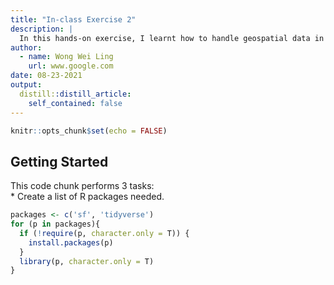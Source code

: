```yaml
---
title: "In-class Exercise 2"
description: |
  In this hands-on exercise, I learnt how to handle geospatial data in R by using sf package. 
author:
  - name: Wong Wei Ling
    url: www.google.com
date: 08-23-2021
output:
  distill::distill_article:
    self_contained: false
---
```



```r
knitr::opts_chunk$set(echo = FALSE)
```

## Getting Started

This code chunk performs 3 tasks: <br>
* Create a list of R packages needed.

```r
packages <- c('sf', 'tidyverse')
for (p in packages){
  if (!require(p, character.only = T)) {
    install.packages(p)
  }
  library(p, character.only = T)
}

```













